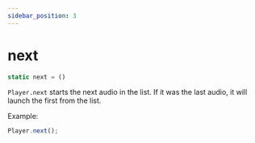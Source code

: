 ```yaml
---
sidebar_position: 3
---
```

# next

```js
static next = ()
```

`Player.next` starts the next audio in the list. If it was the last audio, it will launch the first from the list.

Example:
```js
Player.next();
```